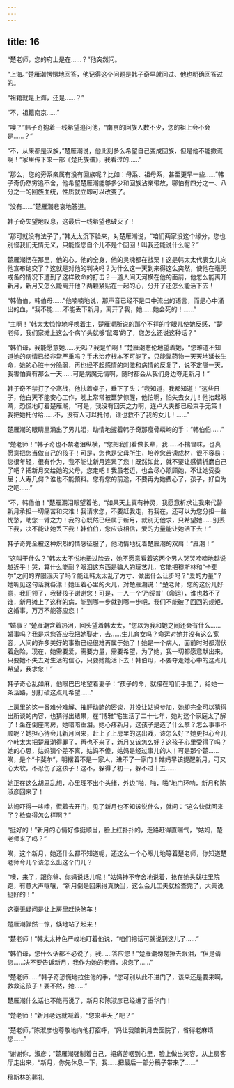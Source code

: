```yaml
---
---
---
```

title: 16
---



“楚老师，您的府上是在……？”他突然问。

“上海。”楚雁潮愣愣地回答，他记得这个问题是韩子奇早就问过、他也明确回答过的。

“祖籍就是上海，还是……？”

“不，祖籍南京……”

“噢？”韩子奇抱着一线希望追问他，“南京的回族人数不少，您的祖上会不会是……？”

“不，从来都是汉族，”楚雁潮说，他此刻多么希望自己变成回族，但是他不能撒谎啊！“家里传下来一部《楚氏族谱》，我看过的……”

“那么，您的旁系亲属有没有回族呢？比如：母系、祖母系，甚至更早一些……”韩子奇仍然穷追不舍，他希望楚雁潮能够多少和回族沾亲带故，哪怕有四分之一、八分之一的回族血统，性质就立即可以改变了。

“没有……”楚雁潮悲哀地答道。

韩子奇失望地叹息，这最后一线希望也破灭了！

“那可就没有法子了，”韩太太沉下脸来，对楚雁潮说，“咱们两家没这个缘分，您也别怪我们无情无义，只能怪您自个儿不是个回回！叫我还能说什么呢？”

楚雁潮愣在那里，他的心，他的全身，他的灵魂都在战栗！这是韩太太代表女儿向他宣布绝交了？这就是对他的判决吗？为什么这一天到来得这么突然，使他在毫无戒备的情况下遭到了这样致命的打击？一道人间天河横在他的面前，他怎么能离开新月，新月又怎么能离开他？两颗紧贴在一起的心，分开了还怎么能活下去！

“韩伯伯，韩伯母……”他喃喃地说，那声音已经不是口中流出的语言，而是心中涌出的血，“我不能……不能丢下新月，离开了我，她……她会死的！……”

“主啊！”韩太太惊惶地呼唤着主，楚雁潮所说的那个不祥的字眼儿使她反感，“楚老师，我们家摊上这么个病丫头就够‘鼠霉’的了，您怎么还说这种话？”

“韩伯母，我能愿意她……死吗？我是怕啊！”楚雁潮悲伦地望着她，“您难道不知道她的病情已经非常严重吗？手术治疗根本不可能了，只能靠药物一天天地延长生命，她的心脏十分脆弱，再也经不起感情的刺激和病情的反复了，说不定哪一天，我害怕真有那么一天……可是病魔无情啊，随时都会从我们身边夺走新月！”

韩子奇不禁打了个寒战，他扶着桌子，垂下了头：“我知道，我都知道！”这些日子，他白天不能安心工作，晚上常常被噩梦惊醒，他怕啊，怕失去女儿！他抬起眼睛，恐慌地盯着楚雁潮，“可是，我没有回天之力啊，连卢大夫都已经束手无策！我把她托付给……不，没有人可以托付，谁也救不了我的女儿！……”

楚雁潮的眼睛里涌出了男儿泪，动情地握着韩子奇那瘦骨嶙峋的手：“韩伯伯……”

“楚老师！”韩子奇也不禁老泪纵横，“您把我们看做长辈，我……不揣冒昧，也真愿意把您当做自己的孩子！可是，您也是父母所生，培养您苦读成材，很不容易；您很年轻，很有作为，我不能让新月连累了您！既然如此，就不要让感情折磨自己了吧？把新月交给她的父母，您走吧！我虽老迈，也会尽心照顾她，不让她受委屈；人寿几何？谁也不能预料。您有您的前途，不要再为她费心了，孩子，好自为之吧……”

“不，韩伯伯！”楚雁潮泪眼望着他，“如果天上真有神灵，我愿意祈求让我来代替新月承担一切痛苦和灾难！我请求您，不要赶我走，有我在，还可以为您分担一些忧愁，助您一臂之力！我的心既然已经属于新月，就别无他求，只希望她……别丢下我，决不能让她丢下我！韩伯伯，您应该相信，爱的力量能让她活下去！”

韩子奇完全被这种炽烈的情感征服了，他动情地抚着楚雁潮的双肩：“雁潮！”

“这叫干什么？”韩太太不悦地扭过脸去，她不愿意看着这两个男人哭哭啼啼地越说越近乎！哭，算什么能耐？眼泪这东西是骗人的玩艺儿，它能把穆斯林和“卡斐尔”之间的界限泯灭了吗？能让韩太太乱了方寸、做出什么让步吗？“爱的力量”？她听见这句话就各漾！她压着心里的火儿，对楚雁潮说：“楚老师，您的这份儿好意，我们领了，我替孩子谢谢您！可是，一人一个‘乃绥普’（命运），谁也救不了谁，新月摊上了这样的病，能到哪一步就到哪一步吧，我们不能破了回回的规矩，这婚事，万万不能答应您！”

“婚事？”楚雁潮含着热泪，回头望着韩太太，“您以为我和她之间还会有什么……婚事吗？我是求您答应我把她娶走，去……生儿育女吗？命运对她并没有这么宽容，人间的许多美好的事物已经很难再属于她了！她是一个病人，面前时时都潜伏着危险，现在，她需要爱，需要力量，需要希望，为了她，我一切都愿意献出来，只要她不失去对生活的信心，只要她能活下去！韩伯母，不要夺走她心中的这点儿希望，我求您！”

韩子奇心乱如麻，他眼巴巴地望着妻子：“孩子的命，就攥在咱们手里了，给她一条活路，别打破这点儿希望……”

上房里的这一番难分难解、摧肝动腑的密谈，并没让姑妈参加，她却完全可以猜得出所谈的内容，也猜得出结果，在“博雅”宅生活了二十七年，她对这个家庭太了解了！坐在倒座南房，她暗暗垂泪。她心疼新月，这孩子是造了什么孽？怎么事事不顺呢？她担心待会儿新月回来，赶上了上房里的这出戏，该怎么好？她更担心今儿个韩太太把楚雁潮得罪了，再也不来了，新月又该怎么好？这孩子心里受得了吗？她的心思，姑妈猜个差不离，姑妈不傻，姑妈是经过事儿的人！可是那个楚……唉，是个“卡斐尔”，明摆着不是一家人，进不了一家门！姑妈早该提醒新月，可又心太软，不忍伤了这孩子！这不，躲得了初一，躲不过十五……

她正在这么胡思乱想，心里理不出个头绪，外边“啪，啪，啪”地门环响，新月和陈淑彦回来了！

姑妈吓得一哆嗦，慌着去开门，见了新月也不知该说什么，就问：“这么快就回来了？检查得怎么样啊？”

“挺好的！”新月的心情好像挺顺当，脸上红扑扑的，走路赶得直喘气，“姑妈，楚老师来了吗？”

唉，这个新月，她还什么都不知道呢，还这么一个心眼儿地等着楚老师，你知道楚老师今儿个该怎么出这个门儿？

“噢，来了，跟你爸、你妈说话儿呢！”姑妈神不守舍地说着，抢在她头就往里院跑，有意大声嚷嚷，“新月倒是回来得真快当，这么会儿工夫就检查完了，大夫说挺好的！”

这毫无疑问是让上房里赶快煞车！

楚雁潮骤然一惊，倏地站了起来！

“楚老师！”韩太太神色严峻地盯着他说，“咱们把话可就说到这儿了……”

“韩伯母，您什么话都不必说了，我……答应您！”楚雁潮匆匆擦去眼泪，“但是请您……决不要告诉新月，我作为她的老师，求您了……”

“楚老师……”韩子奇恐慌地拉住他的手，“您可别从此不进门了，该来还是要来啊，救救这孩子！要不然，她……”

楚雁潮什么话也不能再说了，新月和陈淑彦已经进了垂华门！

“楚老师！”新月老远就喊着，“您来半天了吧？”

“楚老师，”陈淑彦也尊敬地向他打招呼，“妈让我陪新月去医院了，省得老麻烦您……”

“谢谢你，淑彦；”楚雁潮强制着自己，把痛苦咽到心里，脸上做出笑容，从上房客厅走出来，“新月，你先休息一下，我……把最后一部分稿子带来了……”

穆斯林的葬礼